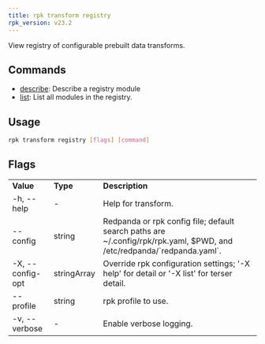 ```yaml
---
title: rpk transform registry
rpk_version: v23.2
---
```


<head>
  <meta name="title" content="rpk transform registry | Redpanda Docs" />
  <meta name="description" content="rpk transform registry" />
  <link rel="canonical" href="https://docs.redpanda.com/docs/labs/data-transform/rpk-transform-registry/" />
</head>


<TechPreviewBadge/>

View registry of configurable prebuilt data transforms.

## Commands

- [describe](../rpk-transform-registry-describe): Describe a registry module
- [list](../rpk-transform-registry-list): List all modules in the registry.

## Usage

```bash
rpk transform registry [flags] [command]
```

## Flags

<table>
  <tbody>
    <tr>
      <td>
        <strong>Value</strong>
      </td>
      <td>
        <strong>Type</strong>
      </td>
      <td>
        <strong>Description</strong>
      </td>
    </tr>
    <tr>
      <td>-h, --help</td>
      <td>-</td>
      <td>Help for transform.</td>
    </tr>
    <tr>
      <td>--config</td>
      <td>string</td>
      <td>
        Redpanda or rpk config file; default search paths are
        ~/.config/rpk/rpk.yaml, $PWD, and /etc/redpanda/`redpanda.yaml`.
      </td>
    </tr>
    <tr>
      <td>-X, --config-opt</td>
      <td>stringArray</td>
      <td>
        Override rpk configuration settings; '-X help' for detail or '-X list'
        for terser detail.
      </td>
    </tr>
    <tr>
      <td>--profile</td>
      <td>string</td>
      <td>rpk profile to use.</td>
    </tr>
    <tr>
      <td>-v, --verbose</td>
      <td>-</td>
      <td>Enable verbose logging.</td>
    </tr>
  </tbody>
</table>
